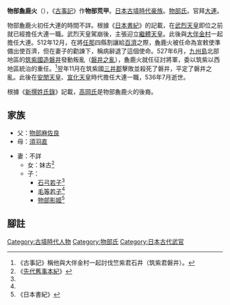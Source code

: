 {{japanese|image=Mononobe no Arakabi.jpg|width=200px|caption=物部麁鹿火畫像，菊池容齋繪|japanese=物部 麁鹿火|kana=もののべ の あらかひ|romaji=Mononobe no arakahi}}
'''物部麁鹿火'''（{{bd|？||536年||catIdx=W物}}），《[[古事記|古事記]]》作'''物部荒甲'''。[[日本|日本]][[古墳時代|古墳時代]][[豪族|豪族]]。[[物部氏|物部氏]]。官拜[[大連_(官職)|大連]]。

物部麁鹿火初任大連的時間不詳。根據《[[日本書紀|日本書紀]]》的記載，在[[武烈天皇|武烈天皇]]即位之前就已經擔任大連一職。武烈天皇駕崩後，主張迎立[[繼體天皇|繼體天皇]]。此後與[[大伴金村|大伴金村]]一起擔任大連。512年12月，在將[[任那|任那]]四縣割讓給[[百濟|百濟]]之際，麁鹿火被任命為宣敕使準備出使百濟，但在妻子的勸諫下，稱病辭退了這個使命。527年6月，[[九州島|九州島]]北部地區的[[筑紫國造|筑紫國造]][[磐井|磐井]]發動叛亂（[[磐井之亂|磐井之亂]]），麁鹿火就任征討將軍，委以筑紫以西地區統治的重任。<ref>《古事記》稱他與大伴金村一起討伐竺紫君石井（筑紫君磐井）。</ref>翌年11月在筑紫國[[三井郡|三井郡]]擊敗並殺死了磐井，平定了磐井之亂。此後在[[安閒天皇|安閒天皇]]、[[宣化天皇|宣化天皇]]時代擔任大連一職，536年7月逝世。

根據《[[新撰姓氏錄|新撰姓氏錄]]》記載，[[高岡氏|高岡氏]]是物部麁鹿火的後裔。
==家族==
*父：[[物部麻佐良|物部麻佐良]]
*母：[[須羽直|須羽直]]

*妻：不詳
**女：妹古<ref name="sendai">《[[先代舊事本紀|先代舊事本紀]]》</ref>
**子：
***[[石弓若子|石弓若子]]<ref name="sendai"/>
***[[毛等若子|毛等若子]]<ref name="sendai"/>
***[[物部影姬|物部影姬]]<ref>《日本書紀》</ref>
==腳註==
{{reflist}}
[[Category:古墳時代人物|Category:古墳時代人物]]
[[Category:物部氏|Category:物部氏]]
[[Category:日本古代武官|Category:日本古代武官]]